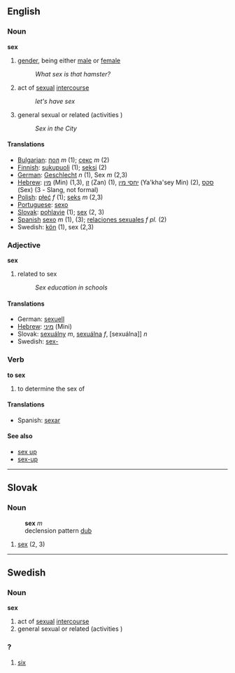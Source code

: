 ==English==

===Noun===
'''sex'''

#[[gender]], being either [[male]] or [[female]]
#:''What sex is that hamster?''
#act of [[sexual]] [[intercourse]] 
#:''let's have sex''
#general sexual or related (activities )
#:''Sex in the City''

====Translations====
*[[Bulgarian]]: [[пол]] ''m'' (1); [[секс]] ''m'' (2)
*[[Finnish]]: [[sukupuoli]] (1); [[seksi]] (2)
*[[German]]: [[Geschlecht]] ''n'' (1), Sex ''m'' (2,3)
*[[Hebrew]]: [[מין]] (Min) (1,3), [[זן]] (Zan) (1), [[יחסי מין]] (Ya'kha'sey Min) (2), [[סקס]] (Sex) (3 - Slang, not formal)
*[[Polish]]: [[płeć]] ''f'' (1); [[seks]] ''m'' (2,3)
*[[Portuguese]]: [[sexo]]
*[[Slovak]]: [[pohlavie]] (1); [[sex#Slovak|sex]] (2, 3)
*[[Spanish]] [[sexo]] ''m'' (1), (3); [[relaciones sexuales]] ''f pl.'' (2)
*Swedish: [[kön]] (1), sex (2,3)

===Adjective===
'''sex'''
#related to sex
#:''Sex education in schools''

====Translations====
*German: [[sexuell]]
*[[Hebrew]]: [[מיני]] (Mini)
*Slovak: [[sexuálny]] ''m'', [[sexuálna]] ''f'', [sexuálna]] ''n''
*Swedish: [[sex-]]

===Verb===
'''to sex'''
#to determine the sex of

====Translations====
*Spanish: [[sexar]]

====See also====
*[[sex up]]
*[[sex-up]]

----
== Slovak ==
=== Noun ===
:'''sex''' ''m''
: declension pattern [[Slovak declension pattern dub|dub]]
# [[sex#English|sex]] (2, 3)
----
==Swedish==
===Noun===
'''sex'''
#act of [[sexual]] [[intercourse]] 
#general sexual or related (activities )

=== ? ===
# [[six]]